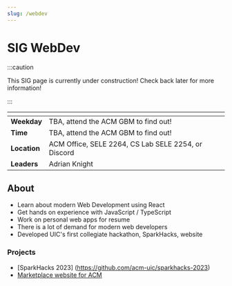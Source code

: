 ```yaml
---
slug: /webdev
---
```



# SIG WebDev

:::caution

This SIG page is currently under construction! Check back later for more information!

:::

| <!-- -->     | <!-- -->                                                                       |
| ------------ | ------------------------------------------------------------------------------ |
| **Weekday**  | TBA, attend the ACM GBM to find out!                                           |
| **Time**     | TBA, attend the ACM GBM to find out!                                           |
| **Location** | ACM Office, SELE 2264, CS Lab SELE 2254, or <DiscordLink>Discord</DiscordLink> |
| **Leaders**  | Adrian Knight                                                                  |

## About

- Learn about modern Web Development using React
- Get hands on experience with JavaScript / TypeScript
- Work on personal web apps for resume
- There is a lot of demand for modern web developers
- Developed UIC's first collegiate hackathon, SparkHacks, website

### Projects

 - [SparkHacks 2023] (https://github.com/acm-uic/sparkhacks-2023)
 - [Marketplace website for ACM](https://github.com/acm-uic/marketplace)
